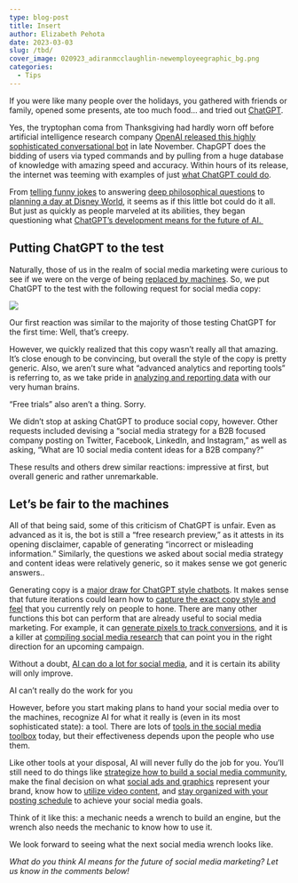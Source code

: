 ```yaml
---
type: blog-post
title: Insert
author: Elizabeth Pehota
date: 2023-03-03
slug: /tbd/
cover_image: 020923_adiranmcclaughlin-newemployeegraphic_bg.png
categories:
  - Tips
---
```

If you were like many people over the holidays, you gathered with friends or family, opened some presents, ate too much food… and tried out [ChatGPT](https://openai.com/blog/chatgpt/). 

Yes, the tryptophan coma from Thanksgiving had hardly worn off before artificial intelligence research company [OpenAI released this highly sophisticated conversational bot](https://openai.com/blog/chatgpt/) in late November. ChapGPT does the bidding of users via typed commands and by pulling from a huge database of knowledge with amazing speed and accuracy. Within hours of its release, the internet was teeming with examples of just [what ChatGPT could do](https://www.cnbc.com/2022/12/13/chatgpt-is-a-new-ai-chatbot-that-can-answer-questions-and-write-essays.html).

From [telling funny jokes](https://www.theguardian.com/commentisfree/2022/dec/11/chatgpt-is-a-marvel-but-its-ability-to-lie-convincingly-is-its-greatest-danger-to-humankind) to answering [deep philosophical questions](https://dailynous.com/2022/12/02/talking-philosophy-with-chatgpt/) to [planning a day at Disney World](https://podcasts.apple.com/us/podcast/how-the-emerald-of-anaheim-became-a-disneyland-resort-hotel/id1412849921?i=1000589801166), it seems as if this little bot could do it all. But just as quickly as people marveled at its abilities, they began questioning what [ChatGPT’s development means for the future of AI. ](https://techcrunch.com/2022/12/05/chatgpt-shrugged/?guccounter=1&guce_referrer=aHR0cHM6Ly93d3cuZ29vZ2xlLmNvbS8&guce_referrer_sig=AQAAADs7wEi4ta5lBZisURtdolziu4fT_uf96zvgfQ8oNx3z2XsWgApso-jYiecDdiOsDF7rmmP5NcmX3CxLxI7iv4V_cg7ZmVkAIsrb1ZoJ3_H30ZnlWfOMPOZ9HlayvZ8zZ9__jpeqStYxEY91zO9_vmnN4F6_Yy2Ej6QR5-yg9Gs6)

## Putting ChatGPT to the test

Naturally, those of us in the realm of social media marketing were curious to see if we were on the verge of being [replaced by machines](https://www.jonloomer.com/the-potential-impact-of-chatgpt-on-the-future-of-marketing-and-advertising/). So, we put ChatGPT to the test with the following request for social media copy:

![](https://lh3.googleusercontent.com/50ixaQRhFw5-8oMLOnai16O7rUjQJCB6uSVL0hBWTNWx5gRDZrgzHIzoiseL2BGcSIqlp_HiBzAEVNpTfZHlHv5jSf5DPmikDx_ImnPZgWeYif936sqkxgrx9rNxVNZxWGA6y1HlPLy200PifAKeut0)

Our first reaction was similar to the majority of those testing ChatGPT for the first time: Well, that’s creepy.

However, we quickly realized that this copy wasn’t really all that amazing. It’s close enough to be convincing, but overall the style of the copy is pretty generic. Also, we aren’t sure what “advanced analytics and reporting tools” is referring to, as we take pride in [analyzing and reporting data](https://brandglue.com/services/) with our very human brains.

“Free trials” also aren’t a thing. Sorry.

We didn’t stop at asking ChatGPT to produce social copy, however. Other requests included devising a “social media strategy for a B2B focused company posting on Twitter, Facebook, LinkedIn, and Instagram,” as well as asking, “What are 10 social media content ideas for a B2B company?”

These results and others drew similar reactions: impressive at first, but overall generic and rather unremarkable.

## Let’s be fair to the machines

All of that being said, some of this criticism of ChatGPT is unfair. Even as advanced as it is, the bot is still a “free research preview,” as it attests in its opening disclaimer, capable of generating “incorrect or misleading information.” Similarly, the questions we asked about social media strategy and content ideas were relatively generic, so it makes sense we got generic answers.. 

Generating copy is a [major draw for ChatGPT style chatbots](https://www.forbes.com/sites/johnbbrandon/2022/12/12/i-asked-chatgpt-to-write-a-bunch-of-social-media-posts-the-results-were-astounding/?sh=258a14ed7098). It makes sense that future iterations could learn how to [capture the exact copy style and feel](https://brandglue.com/blog/captivating-copy-4-tips-social-media-copywriting/) that you currently rely on people to hone. There are many other functions this bot can perform that are already useful to social media marketing. For example, it can [generate pixels to track conversions](https://www.jonloomer.com/use-chatgpt-to-generate-facebook-pixel-purchase-event-code/?inf_contact_key=fb414debe37b53abd67242ded229269809c74070ac2bf3cfa7869e3cfd4ff832), and it is a killer at [compiling social media research](https://www.linkedin.com/pulse/13-ideas-using-open-ai-chatgpt-ppc-alex-velinov/) that can point you in the right direction for an upcoming campaign.

Without a doubt, [AI can do a lot for social media](https://www.socialmediatoday.com/news/AI-creation-tools-or-social-media-marketers/639247/), and it is certain its ability will only improve.

AI can’t really do the work for you

However, before you start making plans to hand your social media over to the machines, recognize AI for what it really is (even in its most sophisticated state): a tool. There are lots of [tools in the social media toolbox](https://www.forbes.com/advisor/business/best-social-media-management-software/) today, but their effectiveness depends upon the people who use them.

Like other tools at your disposal, AI will never fully do the job for you. You’ll still need to do things like [strategize how to build a social media community](https://brandglue.com/blog/investing-social-media-communities-2022/), make the final decision on what [social ads and graphics](https://brandglue.com/blog/bring-the-creativity-top-trends-digital-marketing-social-ads/) represent your brand, know how to [utilize video content](https://brandglue.com/blog/maximize-social-media-video-content-2022-beyond/), and [stay organized with your posting schedule](https://brandglue.com/blog/tools-social-media-management-internal-organization/) to achieve your social media goals. 

Think of it like this: a mechanic needs a wrench to build an engine, but the wrench also needs the mechanic to know how to use it.

We look forward to seeing what the next social media wrench looks like.

*What do you think AI means for the future of social media marketing? Let us know in the comments below!*